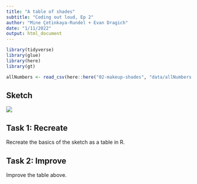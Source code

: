 ```yaml
---
title: "A table of shades"
subtitle: "Coding out loud, Ep 2"
author: "Mine Çetinkaya-Rundel + Evan Dragich"
date: "1/11/2022"
output: html_document
---
```


```r
library(tidyverse)
library(glue)
library(here)
library(gt)
```

```r
allNumbers <- read_csv(here::here("02-makeup-shades", "data/allNumbers.csv"))
```

## Sketch

![](images/sketch.png)

## Task 1: Recreate

Recreate the basics of the sketch as a table in R.

## Task 2: Improve

Improve the table above.
